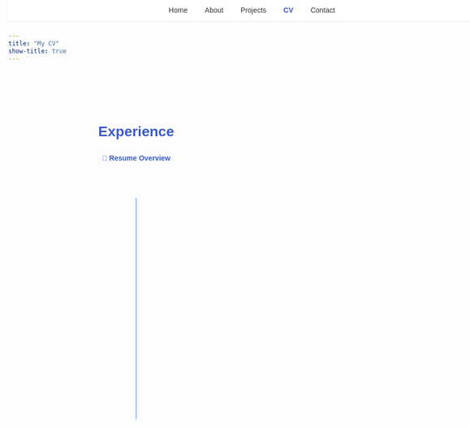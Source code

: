 ```yaml
---
title: "My CV"
show-title: true
---
```


<!-- Navbar -->
<nav style="position:fixed;top:0;width:100%;background:#fff;padding:12px 0;
box-shadow:0 2px 6px rgba(0,0,0,0.05);text-align:center;z-index:10;">
  <a href="index.html" style="margin:0 15px;color:#333;text-decoration:none;">Home</a>
  <a href="about.html" style="margin:0 15px;color:#333;text-decoration:none;">About</a>
  <a href="projects.html" style="margin:0 15px;color:#333;text-decoration:none;">Projects</a>
  <a href="cv.html" style="margin:0 15px;color:#3a5bcc;font-weight:600;text-decoration:none;">CV</a>
  <a href="contact.html" style="margin:0 15px;color:#333;text-decoration:none;">Contact</a>
</nav>

<!-- CV Timeline -->
```{=html}
<div style="margin-top:120px;text-align:center;font-family:'Poppins',sans-serif;">
  <h1 style="color:#3a5bcc;">Experience</h1>
  <a href="files/Bhargavi_Manyala_Resume.pdf" 
     style="display:inline-block;margin:10px 0 30px;color:#3a5bcc;text-decoration:none;font-weight:600;">
     📄 Resume Overview
  </a>

  <div class="timeline">
    <div class="item left" style="animation-delay:0.1s;">
      <h3>🛡️ Amazon — Abuse Specialist</h3>
      <p>Apr 2022 – Apr 2023</p>
      <p>Investigated fraud, analyzed transactions, and improved reporting with SQL.</p>
    </div>

    <div class="item right" style="animation-delay:0.3s;">
      <h3>⚖️ Verity — Legal & Compliance Trainee</h3>
      <p>Aug 2021 – Feb 2023</p>
      <p>Supported governance reports and corporate documentation.</p>
    </div>

    <div class="item left" style="animation-delay:0.5s;">
      <h3>🏢 Rebridz Realtors — Investment Consultant</h3>
      <p>May 2020 – Jun 2020</p>
      <p>Guided clients on property investments and ROI evaluation.</p>
    </div>
  </div>
</div>

<!-- Styles -->
<style>
body {
  margin: 0;
  font-family: 'Poppins', sans-serif;
}

/* Timeline vertical line */
.timeline {
  position: relative;
  max-width: 850px;
  margin: 40px auto;
  padding: 20px 0;
}
.timeline::after {
  content: '';
  position: absolute;
  width: 3px;
  background: #a7c7ff;
  top: 0;
  bottom: 0;
  left: 50%;
  transform: translateX(-50%);
  border-radius: 2px;
}

/* Timeline items */
.item {
  position: relative;
  width: 50%;
  padding: 15px 25px;
  box-sizing: border-box;
  opacity: 0;
  animation: fadeIn 0.8s ease forwards;
}
.item.left { left: 0; text-align: right; }
.item.right { left: 50%; }

.item h3 {
  color: #3a5bcc;
  margin: 5px 0;
  font-size: 1em;
}
.item p {
  color: #555;
  font-size: 0.95em;
  margin: 4px 0;
}

/* Animation */
@keyframes fadeIn {
  from { opacity: 0; transform: translateY(20px); }
  to { opacity: 1; transform: translateY(0); }
}

/* Mobile responsive */
@media (max-width: 768px) {
  .timeline::after { left: 10px; }
  .item { width: 100%; text-align: left; padding-left: 40px; }
}
</style>
```